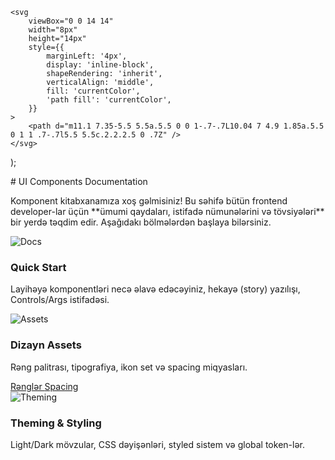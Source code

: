 

    <svg
        viewBox="0 0 14 14"
        width="8px"
        height="14px"
        style={{
            marginLeft: '4px',
            display: 'inline-block',
            shapeRendering: 'inherit',
            verticalAlign: 'middle',
            fill: 'currentColor',
            'path fill': 'currentColor',
        }}
    >
        <path d="m11.1 7.35-5.5 5.5a.5.5 0 0 1-.7-.7L10.04 7 4.9 1.85a.5.5 0 1 1 .7-.7l5.5 5.5c.2.2.2.5 0 .7Z" />
    </svg>
);

<Meta title="Introduction / Configure your project" />

<div className="sb-container">
    <div className="sb-section-title"># UI Components Documentation</div>
    <p>
        Komponent kitabxanamıza xoş gəlmisiniz! Bu səhifə bütün frontend developer-lar üçün **ümumi qaydaları, istifadə
        nümunələrini və tövsiyələri** bir yerdə təqdim edir. Aşağıdakı bölmələrdən başlaya bilərsiniz.
    </p>
</div>

<div className="sb-section">
  <div className="sb-section-item">
    <img src={Docs} alt="Docs" className="sb-explore-image" />
    <h3 className="sb-section-item-heading">Quick Start</h3>
    <p className="sb-section-item-paragraph">
      Layihəyə komponentləri necə əlavə edəcəyiniz, hekayə (story) yazılışı, Controls/Args istifadəsi.
    </p>
  </div>

<div className="sb-section-item">
    <img src={Assets} alt="Assets" className="sb-explore-image" />
    <h3 className="sb-section-item-heading">Dizayn Assets</h3>
    <p className="sb-section-item-paragraph">Rəng palitrası, tipografiya, ikon set və spacing miqyasları.</p>
    <a href="/?path=/docs/stories-colors--docs">
        Rənglər <RightArrow />
    </a>
    <a href="/?path=/docs/stories-sizes--docs">
        Spacing <RightArrow />
    </a>
</div>

<div className="sb-section-item">
    <img src={Theming} alt="Theming" className="sb-explore-image" />
    <h3 className="sb-section-item-heading">Theming & Styling</h3>
    <p className="sb-section-item-paragraph">
        Light/Dark mövzular, CSS dəyişənləri, styled sistem və global token-lər.
    </p>
</div>

</div>

<style>
    {`
  .sb-container { margin-bottom: 48px; }
  .sb-section { width: 100%; display: flex; flex-direction: row; gap: 20px; }
  img { object-fit: cover; }
  .sb-section-title { margin-bottom: 32px; font-size: 20px; }
  .sb-section a:not(h1 a, h2 a, h3 a) { font-size: 14px; }
  .sb-section-item, .sb-grid-item { flex: 1; display: flex; flex-direction: column; }
  .sb-section-item-heading { padding-top: 20px !important; padding-bottom: 5px !important; margin: 0 !important; }
  .sb-section-item-paragraph { margin: 0; padding-bottom: 10px; }
  .sb-chevron { margin-left: 5px; }
  .sb-features-grid { display: grid; grid-template-columns: repeat(2, 1fr); grid-gap: 32px 20px; }
  .sb-socials { display: grid; grid-template-columns: repeat(4, 1fr); }
  .sb-socials p { margin-bottom: 10px; }
  .sb-explore-image { max-height: 32px; align-self: flex-start; }

  .sb-addon {
    width: 100%; display: flex; align-items: center; position: relative;
    background-color: #EEF3F8; border-radius: 5px; border: 1px solid rgba(0,0,0,0.05);
    height: 180px; margin-bottom: 48px; overflow: hidden;
  }
  .sb-addon-text { padding-left: 48px; max-width: 240px; }
  .sb-addon-text h4 { padding-top: 0px; }
  .sb-addon-img { position: absolute; left: 345px; top: 0; height: 100%; width: 200%; overflow: hidden; }
  .sb-addon-img img { width: 650px; transform: rotate(-15deg); margin-left: 40px; margin-top: -72px; box-shadow: 0 0 1px rgba(255,255,255,0); backface-visibility: hidden; }

  @media screen and (max-width: 800px) { .sb-addon-img { left: 300px; } }
  @media screen and (max-width: 600px) {
    .sb-section { flex-direction: column; }
    .sb-features-grid { grid-template-columns: repeat(1, 1fr); }
    .sb-socials { grid-template-columns: repeat(2, 1fr); }
    .sb-addon { height: 280px; align-items: flex-start; padding-top: 32px; overflow: hidden; }
    .sb-addon-text { padding-left: 24px; }
    .sb-addon-img { right: 0; left: 0; top: 130px; bottom: 0; overflow: hidden; height: auto; width: 124%; }
    .sb-addon-img img { width: 1200px; transform: rotate(-12deg); margin-top: 48px; margin-bottom: -40px; margin-left: -24px; }
  }
  `}
</style>
